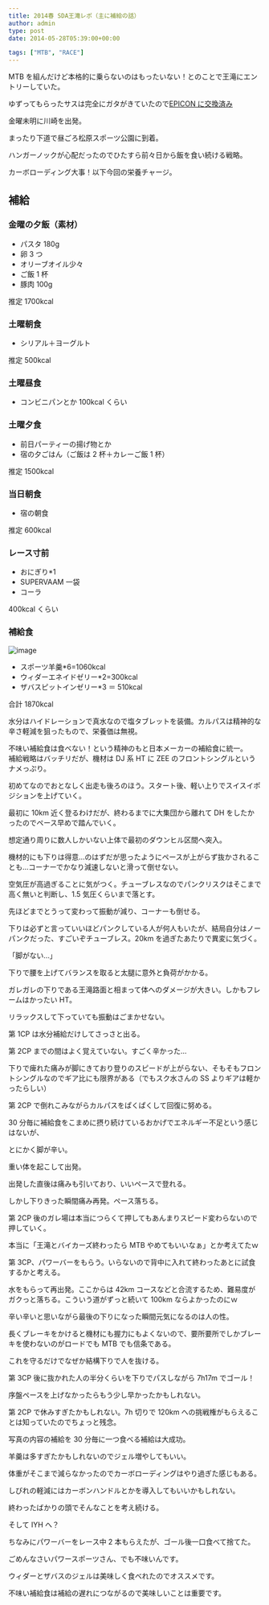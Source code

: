 ---
title: 2014春 SDA王滝レポ（主に補給の話）
author: admin
type: post
date: 2014-05-28T05:39:00+00:00

tags: ["MTB", "RACE"]
---

MTB を組んだけど本格的に乗らないのはもったいない！とのことで王滝にエントリーしていた。

ゆずってもらったサスは完全にガタがきていたので<a href="/2014/01/24/mtb-dartmoor-horne.html" target="_blank">EPICON に交換済み</a>

金曜未明に川崎を出発。

まったり下道で昼ごろ松原スポーツ公園に到着。

ハンガーノックが心配だったのでひたすら前々日から飯を食い続ける戦略。

カーボローディング大事！以下今回の栄養チャージ。

## 補給

### 金曜の夕飯（素材）

- パスタ 180g
- 卵 3 つ
- オリーブオイル少々
- ご飯 1 杯
- 豚肉 100g

推定 1700kcal

### 土曜朝食

- シリアル＋ヨーグルト

推定 500kcal

### 土曜昼食

- コンビニパンとか 100kcal くらい

### 土曜夕食

- 前日パーティーの揚げ物とか
- 宿の夕ごはん（ご飯は 2 杯＋カレーご飯 1 杯）

推定 1500kcal

### 当日朝食

- 宿の朝食

推定 600kcal

### レース寸前

- おにぎり\*1
- SUPERVAAM 一袋
- コーラ

400kcal くらい

### 補給食

![image](DSC_5147.jpg)

- スポーツ羊羹\*6=1060kcal
- ウィダーエネイドゼリー\*2=300kcal
- ザバスピットインゼリー\*3 ＝ 510kcal

合計 1870kcal

水分はハイドレーションで真水なので塩タブレットを装備。カルパスは精神的な辛さ軽減を狙ったもので、栄養価は無視。

不味い補給食は食べない！という精神のもと日本メーカーの補給食に統一。\
補給戦略はバッチリだが、機材は DJ 系 HT に ZEE のフロントシングルというナメっぷり。

初めてなのでおとなしく出走も後ろのほう。スタート後、軽い上りでスイスイポジションを上げていく。

最初に 10km 近く登るわけだが、終わるまでに大集団から離れて DH をしたかったのでペース早めで踏んでいく。

想定通り周りに数人しかいない上体で最初のダウンヒル区間へ突入。

機材的にも下りは得意…のはずだが思ったようにペースが上がらず抜かされることも…コーナーでかなり減速しないと滑って倒せない。

空気圧が高過ぎることに気がつく。チューブレスなのでパンクリスクはそこまで高く無いと判断し、1.5 気圧くらいまで落とす。

先ほどまでとうって変わって振動が減り、コーナーも倒せる。

下りは必ずと言っていいほどパンクしている人が何人もいたが、結局自分はノーパンクだった、すごいぞチューブレス。20km を過ぎたあたりで異変に気づく。

「脚がない…」

下りで腰を上げてバランスを取ると太腿に意外と負荷がかかる。

ガレガレの下りである王滝路面と相まって体へのダメージが大きい。しかもフレームはかったい HT。

リラックスして下っていても振動はごまかせない。

第 1CP は水分補給だけしてさっさと出る。

第 2CP までの間はよく覚えていない。すごく辛かった…

下りで痺れた痛みが脚にきており登りのスピードが上がらない、そもそもフロントシングルなのでギア比にも限界がある（でもスク水さんの SS よりギアは軽かったらしい）

第 2CP で倒れこみながらカルパスをぱくぱくして回復に努める。

30 分毎に補給食をこまめに摂り続けているおかげでエネルギー不足という感じはないが、

とにかく脚が辛い。

重い体を起こして出発。

出発した直後は痛みも引いており、いいペースで登れる。

しかし下りきった瞬間痛み再発。ペース落ちる。

第 2CP 後のガレ場は本当につらくて押してもあんまりスピード変わらないので押していく。

本当に「王滝とバイカーズ終わったら MTB やめてもいいなぁ」とか考えてたｗ

第 3CP、パワーバーをもらう。いらないので背中に入れて終わったあとに試食するかと考える。

水をもらって再出発。ここからは 42km コースなどと合流するため、難易度がガクっと落ちる。こういう道がずっと続いて 100km ならよかったのにｗ

辛い辛いと思いながら最後の下りになった瞬間元気になるのは人の性。

長くブレーキをかけると機材にも握力にもよくないので、要所要所でしかブレーキを使わないのがロードでも MTB でも信条である。

これを守るだけでなぜか結構下りで人を抜ける。

第 3CP 後に抜かれた人の半分くらいを下りでパスしながら 7h17m でゴール！

序盤ペースを上げなかったらもう少し早かったかもしれない。

第 2CP で休みすぎたかもしれない。7h 切りで 120km への挑戦権がもらえることは知っていたのでちょっと残念。

写真の内容の補給を 30 分毎に一つ食べる補給は大成功。

羊羹は多すぎたかもしれないのでジェル増やしてもいい。

体重がそこまで減らなかったのでカーボローディングはやり過ぎた感じもある。

しびれの軽減にはカーボンハンドルとかを導入してもいいかもしれない。

終わったばかりの頭でそんなことを考え続ける。

そして IYH へ？

ちなみにパワーバーをレース中 2 本もらえたが、ゴール後一口食べて捨てた。

ごめんなさいパワースポーツさん、でも不味いんです。

ウィダーとザバスのジェルは美味しく食べれたのでオススメです。

不味い補給食は補給の遅れにつながるので美味しいことは重要です。

<LinkBox isAmazonLink url="https://www.amazon.co.jp/dp/B00LO88HPC/" />
